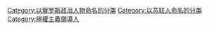 {{catmain}}
{{Commonscat|Joseph Stalin}}

[[Category:以俄罗斯政治人物命名的分类|Category:以俄罗斯政治人物命名的分类]]
[[Category:以苏联人命名的分类|Category:以苏联人命名的分类]]
[[Category:極權主義領導人|Category:極權主義領導人]]